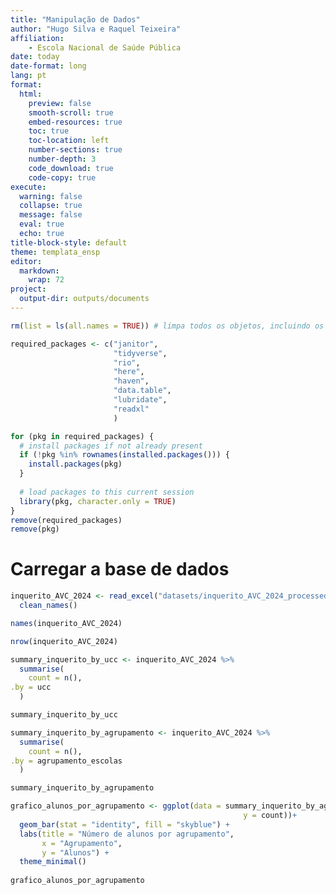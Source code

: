 ```yaml
---
title: "Manipulação de Dados"
author: "Hugo Silva e Raquel Teixeira"
affiliation: 
    - Escola Nacional de Saúde Pública
date: today
date-format: long
lang: pt 
format:
  html:
    preview: false
    smooth-scroll: true
    embed-resources: true
    toc: true
    toc-location: left
    number-sections: true
    number-depth: 3
    code_download: true
    code-copy: true
execute:
  warning: false
  collapse: true
  message: false
  eval: true
  echo: true
title-block-style: default
theme: templata_ensp
editor: 
  markdown: 
    wrap: 72
project:
  output-dir: outputs/documents
---
```


```r
rm(list = ls(all.names = TRUE)) # limpa todos os objetos, incluindo os ocultos

required_packages <- c("janitor",
                       "tidyverse",
                       "rio",
                       "here",
                       "haven",
                       "data.table",
                       "lubridate",
                       "readxl"
                       )      

for (pkg in required_packages) {
  # install packages if not already present
  if (!pkg %in% rownames(installed.packages())) {
    install.packages(pkg)
  }
  
  # load packages to this current session 
  library(pkg, character.only = TRUE)
}
remove(required_packages)
remove(pkg)
```

# Carregar a base de dados

```r

inquerito_AVC_2024 <- read_excel("datasets/inquerito_AVC_2024_processed.xlsx") %>% 
  clean_names()

names(inquerito_AVC_2024)

```
```r
nrow(inquerito_AVC_2024)

```

```r

summary_inquerito_by_ucc <- inquerito_AVC_2024 %>% 
  summarise(
    count = n(),
.by = ucc
  )

summary_inquerito_by_ucc

```
```r
summary_inquerito_by_agrupamento <- inquerito_AVC_2024 %>% 
  summarise(
    count = n(),
.by = agrupamento_escolas
  )

summary_inquerito_by_agrupamento
```


```r
grafico_alunos_por_agrupamento <- ggplot(data = summary_inquerito_by_agrupamento, aes(x = agrupamento_escolas,
                                                    y = count))+
  geom_bar(stat = "identity", fill = "skyblue") +
  labs(title = "Número de alunos por agrupamento",
       x = "Agrupamento",
       y = "Alunos") +
  theme_minimal()
  
grafico_alunos_por_agrupamento  

```

